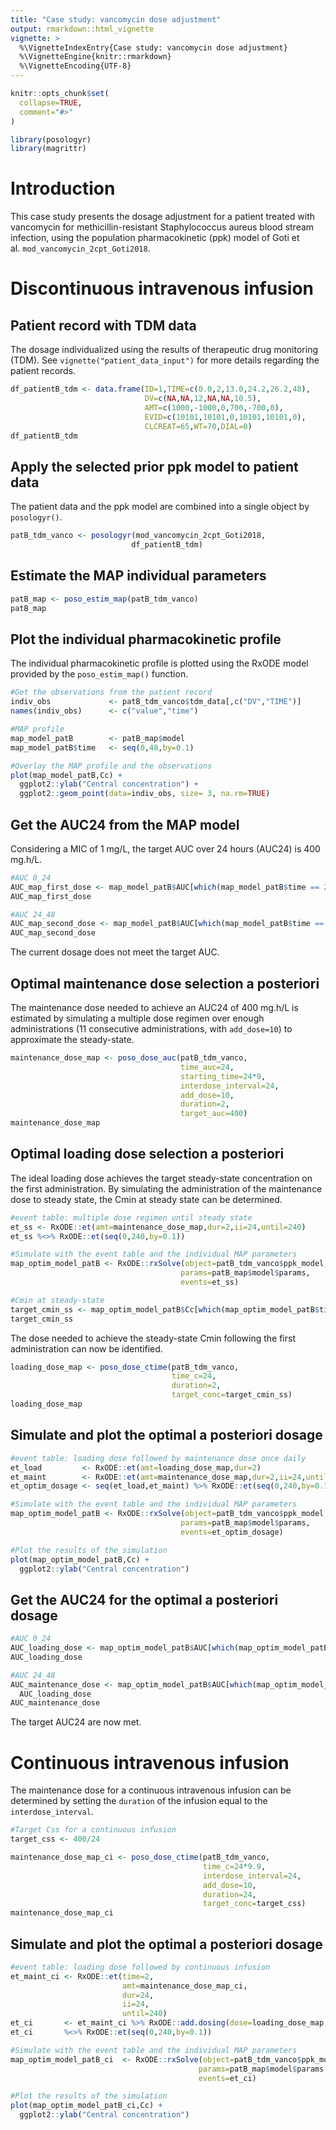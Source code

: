 ```yaml
---
title: "Case study: vancomycin dose adjustment"
output: rmarkdown::html_vignette
vignette: >
  %\VignetteIndexEntry{Case study: vancomycin dose adjustment}
  %\VignetteEngine{knitr::rmarkdown}
  %\VignetteEncoding{UTF-8}
---
```


```r
knitr::opts_chunk$set(
  collapse=TRUE,
  comment="#>"
)
```

```r
library(posologyr)
library(magrittr)
```

# Introduction
This case study presents the dosage adjustment for a patient treated with vancomycin for methicillin-resistant Staphylococcus aureus blood stream infection, using the population pharmacokinetic (ppk) model of Goti et al. `mod_vancomycin_2cpt_Goti2018`.

# Discontinuous intravenous infusion

## Patient record with TDM data

The dosage individualized using the results of therapeutic drug monitoring (TDM). See `vignette("patient_data_input")` for more details regarding the patient records.

```r
df_patientB_tdm <- data.frame(ID=1,TIME=c(0.0,2,13.0,24.2,26.2,48),
                              DV=c(NA,NA,12,NA,NA,10.5),
                              AMT=c(1000,-1000,0,700,-700,0),
                              EVID=c(10101,10101,0,10101,10101,0),
                              CLCREAT=65,WT=70,DIAL=0)
df_patientB_tdm
```

## Apply the selected prior ppk model to patient data

The patient data and the ppk model are combined into a single object by `posologyr()`.

```r
patB_tdm_vanco <- posologyr(mod_vancomycin_2cpt_Goti2018,
                           df_patientB_tdm)
```

## Estimate the MAP individual parameters

```r
patB_map <- poso_estim_map(patB_tdm_vanco)
patB_map
```

## Plot the individual pharmacokinetic profile

The individual pharmacokinetic profile is plotted using the RxODE model provided by the `poso_estim_map()` function.

```r
#Get the observations from the patient record
indiv_obs             <- patB_tdm_vanco$tdm_data[,c("DV","TIME")]
names(indiv_obs)      <- c("value","time")

#MAP profile
map_model_patB        <- patB_map$model
map_model_patB$time   <- seq(0,48,by=0.1)

#Overlay the MAP profile and the observations
plot(map_model_patB,Cc) +
  ggplot2::ylab("Central concentration") +
  ggplot2::geom_point(data=indiv_obs, size= 3, na.rm=TRUE)

```

## Get the AUC24 from the MAP model

Considering a MIC of 1 mg/L, the target AUC over 24 hours (AUC24) is 400 mg.h/L.

```r
#AUC 0_24
AUC_map_first_dose <- map_model_patB$AUC[which(map_model_patB$time == 24)]
AUC_map_first_dose

#AUC 24_48
AUC_map_second_dose <- map_model_patB$AUC[which(map_model_patB$time == 48)] - AUC_map_first_dose
AUC_map_second_dose
```

The current dosage does not meet the target AUC.

## Optimal maintenance dose selection a posteriori

The maintenance dose needed to achieve an AUC24 of 400 mg.h/L is estimated by simulating a multiple dose regimen over enough administrations (11 consecutive administrations, with `add_dose=10`) to approximate the steady-state.

```r
maintenance_dose_map <- poso_dose_auc(patB_tdm_vanco,
                                      time_auc=24,
                                      starting_time=24*9,
                                      interdose_interval=24,
                                      add_dose=10,
                                      duration=2,
                                      target_auc=400)
maintenance_dose_map
```

## Optimal loading dose selection a posteriori

The ideal loading dose achieves the target steady-state concentration on the first administration. By simulating the administration of the maintenance dose to steady state, the Cmin at steady state can be determined.

```r
#event table: multiple dose regimen until steady state
et_ss <- RxODE::et(amt=maintenance_dose_map,dur=2,ii=24,until=240)
et_ss %<>% RxODE::et(seq(0,240,by=0.1))

#Simulate with the event table and the individual MAP parameters
map_optim_model_patB <- RxODE::rxSolve(object=patB_tdm_vanco$ppk_model,
                                      params=patB_map$model$params,
                                      events=et_ss)

#Cmin at steady-state
target_cmin_ss <- map_optim_model_patB$Cc[which(map_optim_model_patB$time == 24*9)]
target_cmin_ss
```

The dose needed to achieve the steady-state Cmin following the first administration can now be identified.

```r
loading_dose_map <- poso_dose_ctime(patB_tdm_vanco,
                                    time_c=24,
                                    duration=2,
                                    target_conc=target_cmin_ss)
loading_dose_map
```

## Simulate and plot the optimal a posteriori dosage

```r
#event table: loading dose followed by maintenance dose once daily
et_load         <- RxODE::et(amt=loading_dose_map,dur=2)
et_maint        <- RxODE::et(amt=maintenance_dose_map,dur=2,ii=24,until=240)
et_optim_dosage <- seq(et_load,et_maint) %>% RxODE::et(seq(0,240,by=0.1))

#Simulate with the event table and the individual MAP parameters
map_optim_model_patB <- RxODE::rxSolve(object=patB_tdm_vanco$ppk_model,
                                      params=patB_map$model$params,
                                      events=et_optim_dosage)

#Plot the results of the simulation
plot(map_optim_model_patB,Cc) + 
  ggplot2::ylab("Central concentration")
```

## Get the AUC24 for the optimal a posteriori dosage

```r
#AUC 0_24
AUC_loading_dose <- map_optim_model_patB$AUC[which(map_optim_model_patB$time == 24)]
AUC_loading_dose

#AUC 24_48
AUC_maintenance_dose <- map_optim_model_patB$AUC[which(map_optim_model_patB$time == 48)] -
  AUC_loading_dose
AUC_maintenance_dose
```

The target AUC24 are now met.

# Continuous intravenous infusion

The maintenance dose for a continuous intravenous infusion can be determined by setting the `duration` of the infusion equal to the `interdose_interval`.

```r
#Target Css for a continuous infusion
target_css <- 400/24

maintenance_dose_map_ci <- poso_dose_ctime(patB_tdm_vanco,
                                           time_c=24*9.9,
                                           interdose_interval=24,
                                           add_dose=10,
                                           duration=24,
                                           target_conc=target_css)
maintenance_dose_map_ci
```

## Simulate and plot the optimal a posteriori dosage

```r
#event table: loading dose followed by continuous infusion
et_maint_ci <- RxODE::et(time=2,
                         amt=maintenance_dose_map_ci,
                         dur=24,
                         ii=24,
                         until=240)
et_ci       <- et_maint_ci %>% RxODE::add.dosing(dose=loading_dose_map,dur=2)
et_ci       %<>% RxODE::et(seq(0,240,by=0.1))

#Simulate with the event table and the individual MAP parameters
map_optim_model_patB_ci  <- RxODE::rxSolve(object=patB_tdm_vanco$ppk_model,
                                          params=patB_map$model$params,
                                          events=et_ci)

#Plot the results of the simulation
plot(map_optim_model_patB_ci,Cc) + 
  ggplot2::ylab("Central concentration")
```
